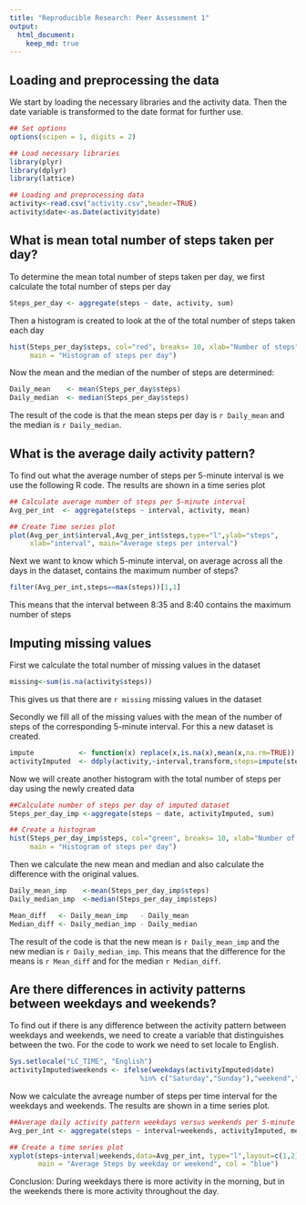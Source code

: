 ---
title: "Reproducible Research: Peer Assessment 1"
output: 
  html_document:
    keep_md: true
---

## Loading and preprocessing the data

We start by loading the necessary libraries and the activity data. Then the date 
variable is transformed to the date format for further use.

```{r data, echo=TRUE}
## Set options
options(scipen = 1, digits = 2)

## Load necessary libraries
library(plyr)
library(dplyr)
library(lattice)

## Loading and preprocessing data
activity<-read.csv("activity.csv",header=TRUE)
activity$date<-as.Date(activity$date)
```

## What is mean total number of steps taken per day?

To determine the mean total number of steps taken per day, we first calculate 
the total number of steps per day

```{r Total_steps, echo=TRUE}
Steps_per_day <- aggregate(steps ~ date, activity, sum)
```

Then a histogram is created to look at the  of the total number of steps taken 
each day

```{r Histogram_steps, echo=TRUE}
hist(Steps_per_day$steps, col="red", breaks= 10, xlab="Number of steps",
     main = "Histogram of steps per day")
```

Now the mean and the median of the number of steps are determined:

```{r Mean_steps, echo=TRUE}
Daily_mean    <- mean(Steps_per_day$steps)
Daily_median  <- median(Steps_per_day$steps)
```

The result of the code is that the mean steps per day is `r Daily_mean` and the 
median is `r Daily_median`.

## What is the average daily activity pattern?

To find out what the average number of steps per 5-minute interval is we use the
following R code. The results are shown in a time series plot

```{r Interval_steps, echo=TRUE}
## Calculate average number of steps per 5-minute interval
Avg_per_int  <- aggregate(steps ~ interval, activity, mean)

## Create Time series plot
plot(Avg_per_int$interval,Avg_per_int$steps,type="l",ylab="steps", 
     xlab="interval", main="Average steps per interval")
```

Next we want to know which 5-minute interval, on average across all the days in 
the dataset, contains the maximum number of steps?

```{r Max_steps, echo=TRUE}
filter(Avg_per_int,steps==max(steps))[1,1]
```

This means that the interval between 8:35 and 8:40 contains the maximum number 
of steps

## Imputing missing values

First we calculate the total number of missing values in the dataset

```{r Missing_numbers, echo=TRUE}
missing<-sum(is.na(activity$steps))
```

This gives us that there are `r missing` missing values in the dataset

Secondly we fill all of the missing values with the mean of the number of steps 
of the corresponding 5-minute interval. For this a new dataset is created.

```{r Imputed_dataset, echo=TRUE}
impute           <- function(x) replace(x,is.na(x),mean(x,na.rm=TRUE))
activityImputed  <- ddply(activity,~interval,transform,steps=impute(steps))
```

Now we will create another histogram with the total number of steps per day 
using the newly created data

```{r Imputed_histogram, echo=TRUE}
##Calculate number of steps per day of imputed dataset
Steps_per_day_imp <-aggregate(steps ~ date, activityImputed, sum)

## Create a histogram
hist(Steps_per_day_imp$steps, col="green", breaks= 10, xlab="Number of steps",
     main = "Histogram of steps per day")
```

Then we calculate the new mean and median and also calculate the difference with
the original values.

```{r Imputed_mean, echo=TRUE}
Daily_mean_imp    <-mean(Steps_per_day_imp$steps)
Daily_median_imp  <-median(Steps_per_day_imp$steps)

Mean_diff   <- Daily_mean_imp   - Daily_mean    
Median_diff <- Daily_median_imp - Daily_median 
```

The result of the code is that the  new mean is `r Daily_mean_imp` and the new 
median is `r Daily_median_imp`. This means that the difference for the means is 
 `r Mean_diff` and for the median `r Median_diff`.

## Are there differences in activity patterns between weekdays and weekends?

To find out if there is any difference between the activity pattern between 
weekdays and weekends, we need to create a variable that distinguishes between 
the two. For the code to work we need to set locale to English.

```{r weekend_factor, echo=TRUE}
Sys.setlocale("LC_TIME", "English")
activityImputed$weekends <- ifelse(weekdays(activityImputed$date) 
                                %in% c("Saturday","Sunday"),"weekend","weekday")
```

Now we calculate the avreage number of steps per time interval for the weekdays 
and weekends. The results are shown in a time series plot.

```{r Interval_days, echo=TRUE}
##Average daily activity pattern weekdays versus weekends per 5-minute interval
Avg_per_int <- aggregate(steps ~ interval+weekends, activityImputed, mean)

## Create a time series plot
xyplot(steps~interval|weekends,data=Avg_per_int, type="l",layout=c(1,2), 
       main = "Average Steps by weekday or weekend", col = "blue")
```

Conclusion:
During weekdays there is more activity in the morning, but in the weekends there
is more activity throughout the day.